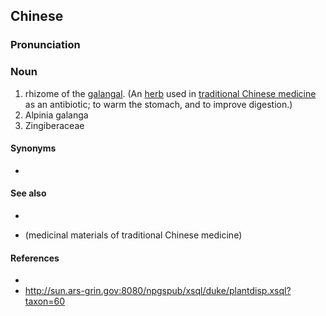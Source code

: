 {{also|高莨姜}}
==Chinese==
{{zh-forms|s=高莨姜}}

===Pronunciation===
{{zh-pron
|m=gāolàngjiāng
|cat=n
}}

===Noun===
{{zh-noun}}

# rhizome of the [[galangal]]. (An [[herb]] used in [[traditional Chinese medicine]] as an antibiotic; to warm the stomach, and to improve digestion.)
# Alpinia galanga
# Zingiberaceae

====Synonyms====
* {{zh-l|高良薑}}

====See also====
* {{zh-l|補益藥}}
* {{zh-l|藥材}} (medicinal materials of traditional Chinese medicine)

====References====
* {{cite-book| last = Wiseman
| first = Nigel
| authorlink =
| coauthors =
| year = 1995
| title = English-Chinese Chinese-English Dictionary of Chinese Medicine
| publisher =
| location =
|isbn= 7535716563
}}
* http://sun.ars-grin.gov:8080/npgspub/xsql/duke/plantdisp.xsql?taxon=60